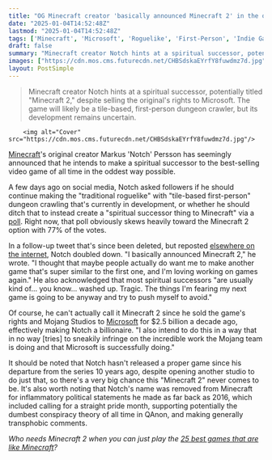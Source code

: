 ```yaml
---
title: "OG Minecraft creator 'basically announced Minecraft 2' in the oddest way, but he won't 'sneakily infringe' on Mojang's work"
date: "2025-01-04T14:52:48Z"
lastmod: "2025-01-04T14:52:48Z"
tags: ['Minecraft', 'Microsoft', 'Roguelike', 'First-Person', 'Indie Game', 'PC']
draft: false
summary: "Minecraft creator Notch hints at a spiritual successor, potentially titled 'Minecraft 2,' despite selling the original's rights to Microsoft.  The game will likely be a tile-based, first-person dungeon crawler, but its development remains uncertain."
images: ["https://cdn.mos.cms.futurecdn.net/CHBSdskaEYrfY8fuwdmz7d.jpg"]
layout: PostSimple
---
```

> Minecraft creator Notch hints at a spiritual successor, potentially titled "Minecraft 2," despite selling the original's rights to Microsoft.  The game will likely be a tile-based, first-person dungeon crawler, but its development remains uncertain.


        <img alt="Cover" src="https://cdn.mos.cms.futurecdn.net/CHBSdskaEYrfY8fuwdmz7d.jpg"/>
        
[Minecraft](https://www.gamesradar.com/minecraft-guide/)'s original creator Markus 'Notch' Persson has seemingly announced that he intends to make a spiritual successor to the best-selling video game of all time in the oddest way possible.

A few days ago on social media, Notch asked followers if he should continue making the "traditional roguelike" with "tile-based first-person" dungeon crawling that's currently in development, or whether he should ditch that to instead create a "spiritual successor thing to Minecraft" via a [poll](https://x.com/notch/status/1874522284813107617). Right now, that poll obviously skews heavily toward the Minecraft 2 option with 77% of the votes. 

In a follow-up tweet that's since been deleted, but reposted [elsewhere on the internet](https://www.reddit.com/r/gamingnews/comments/1ht53bg/notch_announces_spiritual_successor_of_minecraft/), Notch doubled down. "I basically announced Minecraft 2," he wrote. "I thought that maybe people actually do want me to make another game that's super similar to the first one, and I'm loving working on games again." He also acknowledged that most spiritual successors "are usually kind of... you know... washed up. Tragic. The things I'm fearing my next game is going to be anyway and try to push myself to avoid."

Of course, he can't actually call it Minecraft 2 since he sold the game's rights and Mojang Studios to [Microsoft](https://www.gamesradar.com/tag/microsoft/) for $2.5 billion a decade ago, effectively making Notch a billionaire. "I also intend to do this in a way that in no way [tries] to sneakily infringe on the incredible work the Mojang team is doing and that Microsoft is successfully doing."

It should be noted that Notch hasn't released a proper game since his departure from the series 10 years ago, despite opening another studio to do just that, so there's a very big chance this "Minecraft 2" never comes to be. It's also worth noting that Notch's name was removed from Minecraft for inflammatory political statements he made as far back as 2016, which included calling for a straight pride month, supporting potentially the dumbest conspiracy theory of all time in QAnon, and making generally transphobic comments.

*Who needs Minecraft 2 when you can just play the *[<em>25 best games that are like Minecraft</em>](https://www.gamesradar.com/games-like-minecraft/)*?* 
        